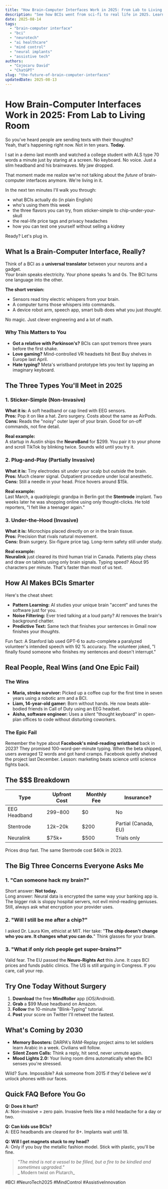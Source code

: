 ```yaml
---
title: "How Brain-Computer Interfaces Work in 2025: From Lab to Living Room"
description: "See how BCIs went from sci-fi to real life in 2025. Learn what brain-computer interfaces do, who uses them, and how you might try one soon."
date: 2025-08-14
tags:
  - "brain-computer interface"
  - "bci"
  - "neurotech"
  - "ai healthcare"
  - "mind control"
  - "neural implants"
  - "assistive tech"
authors:
  - "Cojocaru David"
  - "ChatGPT"
slug: "the-future-of-brain-computer-interfaces"
updatedDate: 2025-08-13
---
```


# How Brain-Computer Interfaces Work in 2025: From Lab to Living Room

So you've heard people are sending texts with their thoughts?  
Yeah, that's happening right now. Not in ten years. **Today.**

I sat in a demo last month and watched a college student with ALS type 70 words a minute just by staring at a screen. No keyboard. No voice. Just a slim headband and his brainwaves. My jaw dropped.  

That moment made me realize we're not talking about the *future* of brain-computer interfaces anymore. We're living in it.  

In the next ten minutes I'll walk you through:
- what BCIs actually do (in plain English)  
- who's using them this week  
- the three flavors you can try, from sticker-simple to chip-under-your-skull  
- the real-life price tags and privacy headaches  
- how you can test one yourself without selling a kidney  

Ready? Let's plug in.

## What Is a Brain-Computer Interface, Really?

Think of a BCI as a **universal translator** between your neurons and a gadget.  
Your brain speaks electricity. Your phone speaks 1s and 0s. The BCI turns one language into the other.

**The short version:**
- Sensors read tiny electric whispers from your brain.  
- A computer turns those whispers into commands.  
- A device robot arm, speech app, smart bulb does what you just *thought*.

No magic. Just clever engineering and a lot of math.

### Why This Matters to You

- **Got a relative with Parkinson's?** BCIs can spot tremors three years before the first shake.  
- **Love gaming?** Mind-controlled VR headsets hit Best Buy shelves in Europe last April.  
- **Hate typing?** Meta's wristband prototype lets you text by tapping an imaginary keyboard.

## The Three Types You'll Meet in 2025

### 1. Sticker-Simple (Non-Invasive)
**What it is:** A soft headband or cap lined with EEG sensors.  
**Pros:** Pop it on like a hat. Zero surgery. Costs about the same as AirPods.  
**Cons:** Reads the "noisy" outer layer of your brain. Good for on-off commands, not fine detail.

**Real example:**  
A startup in Austin ships the **NeuroBand** for $299. You pair it to your phone and scroll TikTok by blinking twice. Sounds wild until you try it.

### 2. Plug-and-Play (Partially Invasive)
**What it is:** Tiny electrodes sit *under* your scalp but *outside* the brain.  
**Pros:** Much clearer signal. Outpatient procedure under local anesthetic.  
**Cons:** Still a needle in your head. Price hovers around $15k.

**Real example:**  
Last March, a quadriplegic grandpa in Berlin got the **Stentrode** implant. Two weeks later he was shopping online using only thought-clicks. He told reporters, "I felt like a teenager again."

### 3. Under-the-Hood (Invasive)
**What it is:** Microchips placed directly on or in the brain tissue.  
**Pros:** Precision that rivals natural movement.  
**Cons:** Brain surgery. Six-figure price tag. Long-term safety still under study.

**Real example:**  
**Neuralink** just cleared its third human trial in Canada. Patients play chess and draw on tablets using only brain signals. Typing speed? About 95 characters per minute. That's faster than most of us text.

## How AI Makes BCIs Smarter

Here's the cheat sheet:

- **Pattern Learning:** AI studies your unique brain "accent" and tunes the software just for you.  
- **Noise Filtering:** Ever tried talking at a loud party? AI removes the brain's background chatter.  
- **Predictive Text:** Same tech that finishes your sentences in Gmail now finishes your *thoughts*.

Fun fact: A Stanford lab used GPT-6 to auto-complete a paralyzed volunteer's intended speech with 92 % accuracy. The volunteer joked, "I finally found someone who finishes my sentences and doesn't interrupt."

## Real People, Real Wins (and One Epic Fail)

### The Wins
- **Maria, stroke survivor:** Picked up a coffee cup for the first time in seven years using a robotic arm and a BCI.  
- **Liam, 14-year-old gamer:** Born without hands. He now beats able-bodied friends in Call of Duty using an EEG headset.  
- **Aisha, software engineer:** Uses a silent "thought keyboard" in open-plan offices to code without disturbing coworkers.

### The Epic Fail
Remember the hype about **Facebook's mind-reading wristband** back in 2023? They promised 100-word-per-minute typing. When the beta shipped, users averaged 12 words and got hand cramps. Facebook quietly shelved the project last December. Lesson: marketing beats science until science fights back.

## The $$$ Breakdown

| Type             | Upfront Cost | Monthly Fee | Insurance?          |
|------------------|--------------|-------------|---------------------|
| EEG Headband     | $299-$800    | $0          | No                  |
| Stentrode        | $12k-$20k    | $200        | Partial (Canada, EU)|
| Neuralink        | $75k+        | $500        | Trials only         |

Prices drop fast. The same Stentrode cost $40k in 2023.

## The Big Three Concerns Everyone Asks Me

### 1. "Can someone hack my brain?"
Short answer: **Not today.**  
Long answer: Neural data is encrypted the same way your banking app is. The bigger risk is sloppy hospital servers, not evil mind-reading geniuses. Still, always ask what encryption your provider uses.

### 2. "Will I still be me after a chip?"
I asked Dr. Laura Kim, ethicist at MIT. Her take: "**The chip doesn't change who you are. It changes what you can do.**" Think glasses for your brain.

### 3. "What if only rich people get super-brains?"
Valid fear. The EU passed the **Neuro-Rights Act** this June. It caps BCI prices and funds public clinics. The US is still arguing in Congress. If you care, call your rep.

## Try One Today Without Surgery

1. **Download** the free **MindRoller** app (iOS/Android).  
2. **Grab** a $99 Muse headband on Amazon.  
3. **Follow** the 10-minute "Blink-Typing" tutorial.  
4. **Post** your score on Twitter I'll retweet the fastest.

## What's Coming by 2030

- **Memory Boosters:** DARPA's RAM-Replay project aims to let soldiers learn Arabic in a week. Civilians will follow.  
- **Silent Zoom Calls:** Think a reply, hit send, never unmute again.  
- **Mood Lights 2.0:** Your living room dims automatically when the BCI senses you're stressed.

Wild? Sure. Impossible? Ask someone from 2015 if they'd believe we'd unlock phones with our faces.

## Quick FAQ Before You Go

**Q: Does it hurt?**  
A: Non-invasive = zero pain. Invasive feels like a mild headache for a day or two.

**Q: Can kids use BCIs?**  
A: EEG headbands are cleared for 8+. Implants wait until 18.

**Q: Will I get magnets stuck to my head?**  
A: Only if you buy the metallic fashion model. Stick with plastic, you'll be fine.

> _"The mind is not a vessel to be filled, but a fire to be kindled and sometimes upgraded."_  
> _ Modern twist on Plutarch_

#BCI #NeuroTech2025 #MindControl #AssistiveInnovation